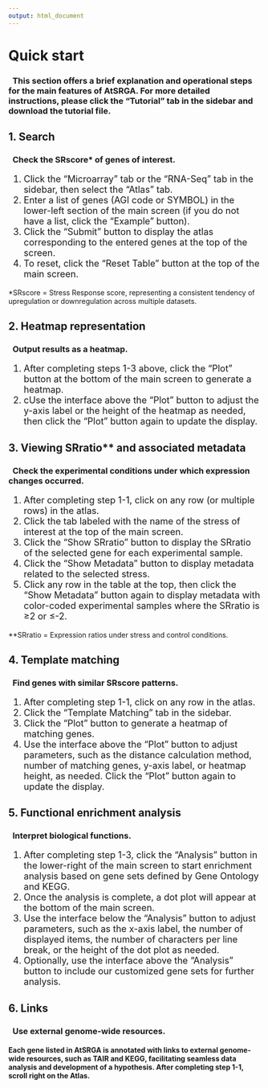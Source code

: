 ```yaml
---
output: html_document
---
```


<style>
ol {
  font-size: 18px;
}
</style>

# **Quick start**
### &ensp;This section offers a brief explanation and operational steps for the main features of AtSRGA. For more detailed instructions, please click the “Tutorial” tab in the sidebar and download the tutorial file.

## 1. Search
### &ensp;Check the SRscore* of genes of interest.
1. Click the "Microarray" tab or the "RNA-Seq" tab in the sidebar, then select the “Atlas” tab.
2. Enter a list of genes (AGI code or SYMBOL) in the lower-left section of the main screen (if you do not have a list, click the "Example" button).
3. Click the “Submit” button to display the atlas corresponding to the entered genes at the top of the screen.
4. To reset, click the “Reset Table” button at the top of the main screen.

*SRscore = Stress Response score, representing a consistent tendency of upregulation or downregulation across multiple datasets.

## 2. Heatmap representation
### &ensp;Output results as a heatmap.
1. After completing steps 1-3 above, click the "Plot" button at the bottom of the main screen to generate a heatmap.
2. cUse the interface above the “Plot” button to adjust the y-axis label or the height of the heatmap as needed, then click the “Plot” button again to update the display.


## 3. Viewing SRratio** and associated metadata
### &ensp;Check the experimental conditions under which expression changes occurred.
1. After completing step 1-1, click on any row (or multiple rows) in the atlas.
2. Click the tab labeled with the name of the stress of interest at the top of the main screen.
3. Click the "Show SRratio" button to display the SRratio of the selected gene for each experimental sample.
4. Click the "Show Metadata" button to display metadata related to the selected stress.
5. Click any row in the table at the top, then click the "Show Metadata" button again to display metadata with color-coded experimental samples where the SRratio is ≥2 or ≤-2.

**SRratio = Expression ratios under stress and control conditions.


## 4. Template matching
### &ensp;Find genes with similar SRscore patterns.
1. After completing step 1-1, click on any row in the atlas.
2. Click the “Template Matching” tab in the sidebar.
3. Click the “Plot” button to generate a heatmap of matching genes.
4. Use the interface above the “Plot” button to adjust parameters, such as the distance calculation method, number of matching genes, y-axis label, or heatmap height, as needed. Click the “Plot” button again to update the display.



## 5. Functional enrichment analysis
### &ensp;Interpret biological functions.
1. After completing step 1-3, click the “Analysis” button in the lower-right of the main screen to start enrichment analysis based on gene sets defined by Gene Ontology and KEGG.
2. Once the analysis is complete, a dot plot will appear at the bottom of the main screen.
3. Use the interface below the “Analysis” button to adjust parameters, such as the x-axis label, the number of displayed items, the number of characters per line break, or the height of the dot plot as needed.
4. Optionally, use the interface above the “Analysis” button to include our customized gene sets for further analysis.

## 6. Links
### &ensp;Use external genome-wide resources.
#### Each gene listed in AtSRGA is annotated with links to external genome-wide resources, such as TAIR  and KEGG, facilitating seamless data analysis and development of a hypothesis. After completing step 1-1, scroll right on the Atlas.

